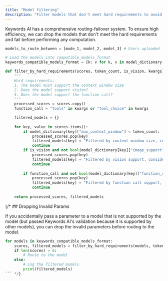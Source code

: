 ```yaml
---
title: "Model filtering"
description: "Filter models that don't meet hard requirements to avoid unnecessary computation"
---
```


Keywords AI has a comprehensive routing-failover system. To ensure high efficiency, we can drop the models that don't meet the hard requirements and fail before performing any computation.

```python
models_to_route_between = [mode_1, model_2, model_3] # Users uploaded list from request

# Load the models into compatible_models_format
keywords_compatible_models_format = {k: v for k, v in model_dictionary.items() if k in models_to_route_between}

def filter_by_hard_requirements(scores, token_count, is_vision, kwargs):
    """
    Hard requirements:
    1. The model must support the context window size
    2. Does the model support vision?
    3. Does the model support the function call?
    """
    processed_scores = scores.copy()
    function_call = "tools" in kwargs or "tool_choice" in kwargs

    filtered_models = {}
    
    for key, value in scores.items():
        if model_dictionary[key]["max_context_window"] < token_count:
            processed_scores.pop(key)
            filtered_models[key] = "Filtered by context window size, consider reducing input tokens."
            continue
        if is_vision and not bool(model_dictionary[key]["image_support"]):
            processed_scores.pop(key)
            filtered_models[key] = "Filtered by vision support, consider changing the 'content' field to text in each message"
            continue
            
        if function_call and not bool(model_dictionary[key]["function_call"]):
            processed_scores.pop(key)
            filtered_models[key] = "Filtered by function call support, consider dropping the 'tools' and 'tool_choice' fields in the request"
            continue
    
    return processed_scores, filtered_models
```

{/* ## Dropping Invalid Params

If you accidentally pass a parameter to a model that is not supported by the model (but passed Keywords AI's validation because it is supported by other models), you can drop the invalid parameters before routing to the model.

```python
for models in keywords_compatible_models_format:
    scores, filtered_models = filter_by_hard_requirements(models, token_count, is_vision, kwargs)
    if len(scores) > 0:
        # Route to the model
    else:
        # Log the filtered models
        print(filtered_models)
``` */}